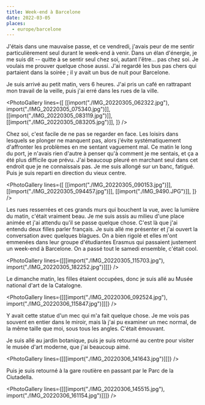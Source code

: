 ```yaml
---
title: Week-end à Barcelone
date: 2022-03-05
places:
  - europe/barcelone
---
```


J'étais dans une mauvaise passe, et ce vendredi, j'avais peur de me sentir particulièrement seul durant le week-end à venir. Dans un élan d'énergie, je me suis dit -- quitte à se sentir seul chez soi, autant l'être... pas chez soi. Je voulais me prouver quelque chose aussi. J'ai regardé les bus pas chers qui partaient dans la soirée ; il y avait un bus de nuit pour Barcelone.

Je suis arrivé au petit matin, vers 6 heures. J'ai pris un café en rattrapant mon travail de la veille, puis j'ai erré dans les rues de la ville.

<PhotoGallery
	lines={[
		[[import("./IMG_20220305_062322.jpg"), import("./IMG_20220305_075340.jpg")]],
		[[import("./IMG_20220305_083119.jpg")]],
		[[import("./IMG_20220305_083205.jpg")]],
	]}
/>

Chez soi, c'est facile de ne pas se regarder en face. Les loisirs dans lesquels se plonger ne manquent pas, alors j'évite systématiquement d'affronter les problèmes en me sentant vaguement mal. Ce matin le long du port, je n'avais rien d'autre à penser qu'à comment je me sentais, et ça a été plus difficile que prévu. J'ai beaucoup pleuré en marchant seul dans cet endroit que je ne connaissais pas. Je me suis allongé sur un banc, fatigué. Puis je suis reparti en direction du vieux centre.

<PhotoGallery
	lines={[
		[[import("./IMG_20220305_090153.jpg")]],
		[[import("./IMG_20220305_094457.jpg")]],
		[[import("./IMG_9490.JPG")]],
	]}
/>

Les rues resserrées et ces grands murs qui bouchent la vue, avec la lumière du matin, c'était vraiment beau. Je me suis assis au milieu d'une place animée et j'ai attendu qu'il se passe quelque chose. C'est là que j'ai entendu deux filles parler français. Je suis allé me présenter et j'ai ouvert la conversation avec quelques blagues. On a bien rigolé et elles m'ont emmenées dans leur groupe d'étudiantes Erasmus qui passaient justement un week-end à Barcelone. On a passé tout le samedi ensemble, c'était cool.

<PhotoGallery
	lines={[[[import("./IMG_20220305_115703.jpg"), import("./IMG_20220305_182252.jpg")]]]}
/>

Le dimanche matin, les filles étaient occupées, donc je suis allé au Musée national d'art de la Catalogne.

<PhotoGallery
	lines={[[[import("./IMG_20220306_092524.jpg"), import("./IMG_20220306_115847.jpg")]]]}
/>

Y avait cette statue d'un mec qui m'a fait quelque chose. Je me vois pas souvent en entier dans le miroir, mais là j'ai pu examiner un mec normal, de la même taille que moi, sous tous les angles. C'était émouvant.

Je suis allé au jardin botanique, puis je suis retourné au centre pour visiter le musée d'art moderne, que j'ai beaucoup aimé.

<PhotoGallery lines={[[[import("./IMG_20220306_141643.jpg")]]]} />

Puis je suis retourné à la gare routière en passant par le Parc de la Ciutadella.

<PhotoGallery
	lines={[[[import("./IMG_20220306_145515.jpg"), import("./IMG_20220306_161154.jpg")]]]}
/>
